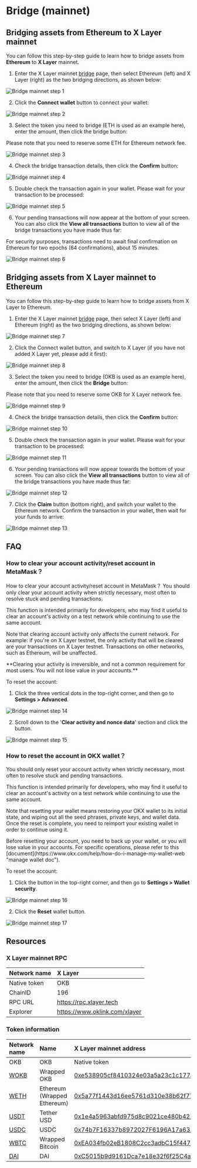 # Bridge (mainnet)

## Bridging assets from Ethereum to X Layer mainnet

You can follow this step-by-step guide to learn how to bridge assets from **Ethereum** to **X Layer** mainnet.
1. Enter the X Layer mainnet [bridge](https://www.okx.com/xlayer/bridge "mainnet bridge") page, then select Ethereum (left) and X Layer (right) as the two bridging directions, as shown below:

![Bridge mainnet step 1](./img/bridge-mainnet-guide-1.png)

2. Click the **Connect wallet** button to connect your wallet:

![Bridge mainnet step 2](./img/bridge-mainnet-guide-2.png)

3. Select the token you need to bridge (ETH is used as an example here), enter the amount, then click the bridge button:

<Tip title="Note" >
Please note that you need to reserve some ETH for Ethereum network fee.
</Tip>

![Bridge mainnet step 3](./img/bridge-mainnet-guide-3.png)

4. Check the bridge transaction details, then click the **Confirm** button:

![Bridge mainnet step 4](./img/bridge-mainnet-guide-4.png)

5. Double check the transaction again in your wallet. Please wait for your transaction to be processed:

![Bridge mainnet step 5](./img/bridge-mainnet-guide-5.png)

6. Your pending transactions will now appear at the bottom of your screen. You can also click the **View all transactions** button to view all of the bridge transactions you have made thus far:

<Tip title="Note" >
For security purposes, transactions need to await final confirmation on Ethereum for two epochs (64 confirmations), about 15 minutes.
</Tip>

![Bridge mainnet step 6](./img/bridge-mainnet-guide-6.png)

## Bridging assets from X Layer mainnet to Ethereum

You can follow this step-by-step guide to learn how to bridge assets from X Layer to Ethereum.

1. Enter the X Layer mainnet [bridge](https://www.okx.com/xlayer/bridge "mainnet bridge") page, then select X Layer (left) and Ethereum (right) as the two bridging directions, as shown below:

![Bridge mainnet step 7](./img/bridge-mainnet-guide-7.png)

2. Click the Connect wallet button, and switch to X Layer (if you have not added X Layer yet, please add it first):

![Bridge mainnet step 8](./img/bridge-mainnet-guide-8.png)

3. Select the token you need to bridge (OKB is used as an example here), enter the amount, then click the **Bridge** button:

<Tip title="Note" >
Please note that you need to reserve some OKB for X Layer network fee.
</Tip>

![Bridge mainnet step 9](./img/bridge-mainnet-guide-9.png)

4. Check the bridge transaction details, then click the **Confirm** button:

![Bridge mainnet step 10](./img/bridge-mainnet-guide-10.png)

5. Double check the transaction again in your wallet. Please wait for your transaction to be processed:

![Bridge mainnet step 11](./img/bridge-mainnet-guide-11.png)

6. Your pending transactions will now appear towards the bottom of your screen. You can also click the **View all transactions** button to view all of the bridge transactions you have made thus far:

![Bridge mainnet step 12](./img/bridge-mainnet-guide-12.png)

7. Click the **Claim** button (bottom right), and switch your wallet to the Ethereum network. Confirm the transaction in your wallet, then wait for your funds to arrive:

![Bridge mainnet step 13](./img/bridge-mainnet-guide-13.png)

## FAQ

### How to clear your account activity/reset account in MetaMask？
How to clear your account activity/reset account in MetaMask？
You should only clear your account activity when strictly necessary, most often to resolve stuck and pending transactions. 

This function is intended primarily for developers, who may find it useful to clear an account's activity on a test network while continuing to use the same account. 

Note that clearing account activity only affects the current network. For example: if you're on X Layer testnet, the only activity that will be cleared are your transactions on X Layer testnet. Transactions on other networks, such as Ethereum, will be unaffected.

<Tip title="Note" >
**Clearing your activity is irreversible, and not a common requirement for most users. You will not lose value in your accounts.** 
</Tip>

To reset the account:

1. Click the three vertical dots in the top-right corner, and then go to **Settings > Advanced**.

![Bridge mainnet step 14](./img/bridge-mainnet-guide-14.png)

2. Scroll down to the '**Clear activity and nonce data**' section and click the button.

![Bridge mainnet step 15](./img/bridge-mainnet-guide-15.png)

### How to reset the account in OKX wallet？

You should only reset your account activity when strictly necessary, most often to resolve stuck and pending transactions.

This function is intended primarily for developers, who may find it useful to clear an account's activity on a test network while continuing to use the same account. 

Note that resetting your wallet means restoring your OKX wallet to its initial state, and wiping out all the seed phrases, private keys, and wallet data. Once the reset is complete, you need to reimport your existing wallet in order to continue using it.

<Tip title="Note" >
Before resetting your account, you need to back up your wallet, or you will lose value in your accounts. For specific operations, please refer to this [document](https://www.okx.com/help/how-do-i-manage-my-wallet-web "manage wallet doc").
</Tip>

To reset the account:

1. Click the button in the top-right corner, and then go to **Settings > Wallet security**.

![Bridge mainnet step 16](./img/bridge-mainnet-guide-16.png)

2. Click the **Reset** wallet button.

![Bridge mainnet step 17](./img/bridge-mainnet-guide-17.png)

## Resources

### X Layer mainnet RPC

|Network name|X Layer|
|:----|:----|
|Native token|OKB|
|ChainID|196|
|RPC URL|https://rpc.xlayer.tech|
|Explorer|https://www.oklink.com/xlayer|

### Token information

|Network name|Name|X Layer mainnet address|
|:----|:----|:----|
|OKB|OKB|Native token|
|[WOKB](https://www.okx.com/explorer/xlayer/address/0xe538905cf8410324e03a5a23c1c177a474d59b2b "WOKB")|Wrapped OKB|[0xe538905cf8410324e03a5a23c1c177a474d59b2](https://www.okx.com/explorer/xlayer/address/0xe538905cf8410324e03a5a23c1c177a474d59b2b "0xe538905cf8410324e03a5a23c1c177a474d59b2b")|
|[WETH](https://www.okx.com/explorer/xlayer/token/0x5a77f1443d16ee5761d310e38b62f77f726bc71c "WETH")|Ethereum (Wrapped Ethereum)|[0x5a77f1443d16ee5761d310e38b62f77f726bc71c](https://www.okx.com/explorer/xlayer/address/0x5a77f1443d16ee5761d310e38b62f77f726bc71c "0x5a77f1443d16ee5761d310e38b62f77f726bc71c")|
|[USDT](https://www.okx.com/explorer/xlayer/address/0x1e4a5963abfd975d8c9021ce480b42188849d41d "USDT")|Tether USD|[0x1e4a5963abfd975d8c9021ce480b42188849d41d](https://www.okx.com/explorer/xlayer/address/0x1e4a5963abfd975d8c9021ce480b42188849d41d "0x1e4a5963abfd975d8c9021ce480b42188849d41d")|
|[USDC](https://www.okx.com/explorer/xlayer/address/0x74b7f16337b8972027f6196a17a631ac6de26d22 "USDC")|USDC|[0x74b7F16337b8972027F6196A17a631aC6dE26d22](https://www.okx.com/explorer/xlayer/address/0x74b7f16337b8972027f6196a17a631ac6de26d22 "0x74b7F16337b8972027F6196A17a631aC6dE26d22")|
|[WBTC](https://www.okx.com/explorer/xlayer/address/0xea034fb02eb1808c2cc3adbc15f447b93cbe08e1 "WBTC")|Wrapped Bitcoin|[0xEA034fb02eB1808C2cc3adbC15f447B93CbE08e1](https://www.okx.com/explorer/xlayer/address/0xea034fb02eb1808c2cc3adbc15f447b93cbe08e1 "0xEA034fb02eB1808C2cc3adbC15f447B93CbE08e1")|
|[DAI](https://www.okx.com/explorer/xlayer/address/0xc5015b9d9161dca7e18e32f6f25c4ad850731fd4 "DAI")|DAI|[0xC5015b9d9161Dca7e18e32f6f25C4aD850731Fd4](https://www.okx.com/explorer/xlayer/address/0xc5015b9d9161dca7e18e32f6f25c4ad850731fd4)